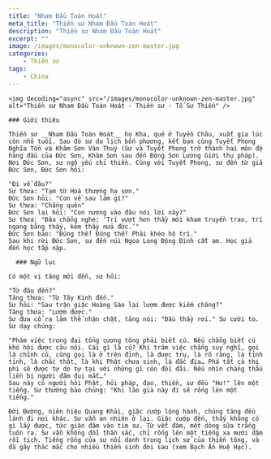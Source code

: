 ```yaml
---
title: "Nham Đầu Toàn Hoát"
meta_title: "Thiền sư Nham Đầu Toàn Hoát"
description: "Thiền sư Nham Đầu Toàn Hoát"
excerpt: ""
image: /images/monocolor-unknown-zen-master.jpg
categories:
    - Thiền sư
tags:
    - China
---
```


<div className="grid xl:grid-cols-8 lg:grid-cols-8 md:grid-cols-2 sm:grid-cols-2 xs:grid-cols-1 gap-8 bg-body dark:bg-darkmode-body">

  <div className="lg:col-span-3 md:col-span-1">

    <img decoding="async" src="/images/monocolor-unknown-zen-master.jpg" alt="Thiền sư Nham Đầu Toàn Hoát - Thiền sư - Tổ Sư Thiền" />

    ### Giới thiệu

    Thiền sư __Nham Đầu Toàn Hoát__ họ Kha, quê ở Tuyền Châu, xuất gia lúc còn nhỏ tuổi. Sau đó sư du lịch bốn phương, kết bạn cùng Tuyết Phong Nghĩa Tồn và Khâm Sơn Văn Thuý (Sư và Tuyết Phong trở thành hai môn đệ hàng đầu của Đức Sơn, Khâm Sơn sau đến Động Sơn Lương Giới thụ pháp). Nơi Đức Sơn, sư ngộ yếu chỉ thiền. Cùng với Tuyết Phong, sư đến từ giã Đức Sơn, Đức Sơn hỏi:

    "Đi về đâu?"
    Sư thưa: "Tạm từ Hoà thượng hạ sơn."
    Đức Sơn hỏi: "Con về sau làm gì?"
    Sư thưa: "Chẳng quên"
    Đức Sơn lại hỏi: "Con nương vào đâu nói lời này?"
    Sư thưa: "Đâu chẳng nghe: ‘Trí vượt hơn thầy mới kham truyền trao, trí ngang bằng thầy, kém thầy nửa đức.’"
    Đức Sơn bảo: "Đúng thế! Đúng thế! Phải khéo hộ trì."
    Sau khi rời Đức Sơn, sư đến núi Ngọa Long Động Đình cất am. Học giả đến học tấp nập.

  </div>

  <div className="lg:col-span-5 md:col-span-1">

      ### Ngữ lục

    Có một vị tăng mới đến, sư hỏi:

    "Từ đâu đến?"
    Tăng thưa: "Từ Tây Kinh đến."
    Sư hỏi: "Sau trận giặc Hoàng Sào lại lượm được kiếm chăng?"
    Tăng thưa: "Lượm được."
    Sư đưa cổ ra làm thế nhận chặt, tăng nói: "Đầu thầy rơi." Sư cười to.
    Sư dạy chúng:

    "Phàm việc trong đại tổng cương tông phải biết cú. Nếu chẳng biết cú khó hội được câu nói. Cái gì là cú? Khi trăm việc chẳng suy nghĩ, gọi là chính cú, cũng gọi là ở trên đỉnh, là được trụ, là rõ ràng, là tỉnh tỉnh, là chắc thật, là khi Phật chưa sinh, là đắc địa… Phá tất cả thị phi sẽ được tự do tự tại với những gì còn đối đãi. Nếu nhìn chẳng thấu liền bị người đâm đui mắt…"
    Sau này có người hỏi Phật, hỏi pháp, đạo, thiền, sư đều "Hư!" lên một tiếng. Sư thường bảo chúng: "Khi lão già này đi sẽ rống lên một tiếng."

    Đời Đường, niên hiệu Quang Khải, giặc cướp lộng hành, chúng tăng đều lánh đi nơi khác. Sư vẫn an nhiên ở lại. Giặc cướp đến, thấy không có gì lấy được, tức giận đâm vào tim sư. Từ vết đâm, một dòng sữa trắng tuôn ra. Sư vẫn không đổi thần sắc, chỉ rống lên một tiếng xa mười dặm rồi tịch. Tiếng rống của sư nổi danh trong lịch sử của thiền tông, và đã gây thắc mắc cho nhiều thiền sinh đời sau (xem Bạch Ẩn Huệ Hạc).

  </div>

</div>

